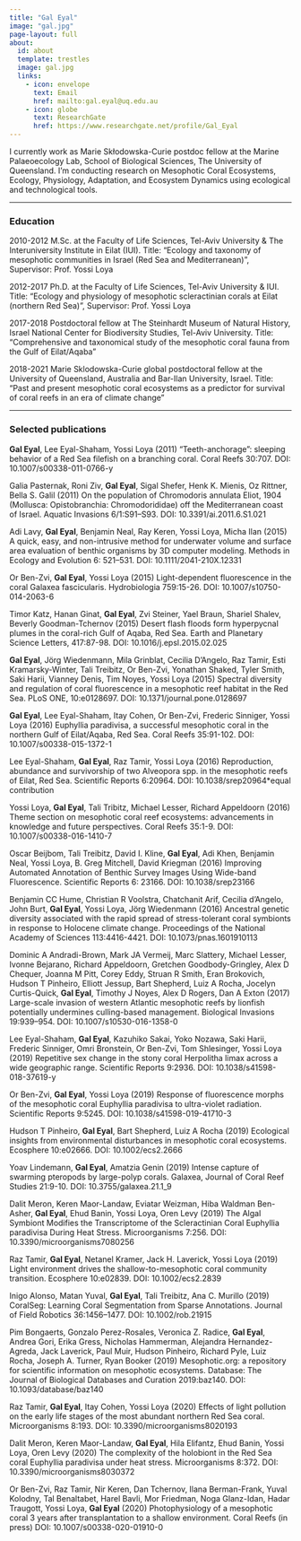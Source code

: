 ```yaml
---
title: "Gal Eyal"
image: "gal.jpg"
page-layout: full
about:
  id: about
  template: trestles
  image: gal.jpg
  links:
    - icon: envelope
      text: Email
      href: mailto:gal.eyal@uq.edu.au
    - icon: globe
      text: ResearchGate
      href: https://www.researchgate.net/profile/Gal_Eyal
---
```


I currently work as Marie Skłodowska-Curie postdoc fellow at the Marine Palaeoecology Lab, School of Biological Sciences, The University of Queensland. I’m conducting research on Mesophotic Coral Ecosystems, Ecology, Physiology, Adaptation, and Ecosystem Dynamics using ecological and technological tools.

---

### Education

2010-2012 M.Sc. at the Faculty of Life Sciences, Tel-Aviv University & The Interuniversity Institute in Eilat (IUI). Title: “Ecology and taxonomy of mesophotic communities in Israel (Red Sea and Mediterranean)”, Supervisor: Prof. Yossi Loya

2012-2017 Ph.D. at the Faculty of Life Sciences, Tel-Aviv University & IUI. Title: “Ecology and physiology of mesophotic scleractinian corals at Eilat (northern Red Sea)”, Supervisor: Prof. Yossi Loya

2017-2018 Postdoctoral fellow at The Steinhardt Museum of Natural History, Israel National Center for Biodiversity Studies, Tel-Aviv University. Title: “Comprehensive and taxonomical study of the mesophotic coral fauna from the Gulf of Eilat/Aqaba”

2018-2021 Marie Sklodowska-Curie global postdoctoral fellow at the University of Queensland, Australia and Bar-Ilan University, Israel. Title: “Past and present mesophotic coral ecosystems as a predictor for survival of coral reefs in an era of climate change”

---

### Selected publications

**Gal Eyal**, Lee Eyal-Shaham, Yossi Loya (2011) “Teeth-anchorage”: sleeping behavior of a Red Sea filefish on a branching coral. Coral Reefs 30:707. DOI: 10.1007/s00338-011-0766-y

Galia Pasternak, Roni Ziv, **Gal Eyal**, Sigal Shefer, Henk K. Mienis, Oz Rittner, Bella S. Galil (2011) On the population of Chromodoris annulata Eliot, 1904 (Mollusca: Opistobranchia: Chromodorididae) off the Mediterranean coast of Israel. Aquatic Invasions 6/1:S91–S93. DOI: 10.3391/ai.2011.6.S1.021

Adi Lavy, **Gal Eyal**, Benjamin Neal, Ray Keren, Yossi Loya, Micha Ilan (2015) A quick, easy, and non-intrusive method for underwater volume and surface area evaluation of benthic organisms by 3D computer modeling. Methods in Ecology and Evolution 6: 521–531. DOI: 10.1111/2041-210X.12331

Or Ben-Zvi, **Gal Eyal**, Yossi Loya (2015) Light-dependent fluorescence in the coral Galaxea fascicularis. Hydrobiologia 759:15-26. DOI: 10.1007/s10750-014-2063-6

Timor Katz, Hanan Ginat, **Gal Eyal**, Zvi Steiner, Yael Braun, Shariel Shalev, Beverly Goodman-Tchernov (2015) Desert flash floods form hyperpycnal plumes in the coral-rich Gulf of Aqaba, Red Sea. Earth and Planetary Science Letters, 417:87-98. DOI: 10.1016/j.epsl.2015.02.025

**Gal Eyal**, Jörg Wiedenmann, Mila Grinblat, Cecilia D’Angelo, Raz Tamir, Esti Kramarsky-Winter, Tali Treibitz, Or Ben-Zvi, Yonathan Shaked, Tyler Smith, Saki Harii, Vianney Denis, Tim Noyes, Yossi Loya (2015) Spectral diversity and regulation of coral fluorescence in a mesophotic reef habitat in the Red Sea. PLoS ONE, 10:e0128697. DOI: 10.1371/journal.pone.0128697

**Gal Eyal**, Lee Eyal-Shaham, Itay Cohen, Or Ben-Zvi, Frederic Sinniger, Yossi Loya (2016) Euphyllia paradivisa, a successful mesophotic coral in the northern Gulf of Eilat/Aqaba, Red Sea. Coral Reefs 35:91-102. DOI: 10.1007/s00338-015-1372-1

Lee Eyal-Shaham, **Gal Eyal**, Raz Tamir, Yossi Loya (2016) Reproduction, abundance and survivorship of two Alveopora spp. in the mesophotic reefs of Eilat, Red Sea. Scientific Reports 6:20964. DOI: 10.1038/srep20964*equal contribution

Yossi Loya, **Gal Eyal**, Tali Tribitz, Michael Lesser, Richard Appeldoorn (2016) Theme section on mesophotic coral reef ecosystems: advancements in knowledge and future perspectives. Coral Reefs 35:1-9. DOI: 10.1007/s00338-016-1410-7

Oscar Beijbom, Tali Treibitz, David I. Kline, **Gal Eyal**, Adi Khen, Benjamin Neal, Yossi Loya, B. Greg Mitchell, David Kriegman (2016) Improving Automated Annotation of Benthic Survey Images Using Wide-band Fluorescence. Scientific Reports 6: 23166. DOI: 10.1038/srep23166

Benjamin CC Hume, Christian R Voolstra, Chatchanit Arif, Cecilia d’Angelo, John Burt, **Gal Eyal**, Yossi Loya, Jörg Wiedenmann (2016) Ancestral genetic diversity associated with the rapid spread of stress-tolerant coral symbionts in response to Holocene climate change. Proceedings of the National Academy of Sciences 113:4416-4421. DOI: 10.1073/pnas.1601910113

Dominic A Andradi-Brown, Mark JA Vermeij, Marc Slattery, Michael Lesser, Ivonne Bejarano, Richard Appeldoorn, Gretchen Goodbody-Gringley, Alex D Chequer, Joanna M Pitt, Corey Eddy, Struan R Smith, Eran Brokovich, Hudson T Pinheiro, Elliott Jessup, Bart Shepherd, Luiz A Rocha, Jocelyn Curtis-Quick, **Gal Eyal**, Timothy J Noyes, Alex D Rogers, Dan A Exton (2017) Large-scale invasion of western Atlantic mesophotic reefs by lionfish potentially undermines culling-based management. Biological Invasions 19:939–954. DOI: 10.1007/s10530-016-1358-0

Lee Eyal-Shaham, **Gal Eyal**, Kazuhiko Sakai, Yoko Nozawa, Saki Harii, Frederic Sinniger, Omri Bronstein, Or Ben-Zvi, Tom Shlesinger, Yossi Loya (2019) Repetitive sex change in the stony coral Herpolitha limax across a wide geographic range. Scientific Reports 9:2936. DOI: 10.1038/s41598-018-37619-y

Or Ben-Zvi, **Gal Eyal**, Yossi Loya (2019) Response of fluorescence morphs of the mesophotic coral Euphyllia paradivisa to ultra-violet radiation. Scientific Reports 9:5245. DOI: 10.1038/s41598-019-41710-3

Hudson T Pinheiro, **Gal Eyal**, Bart Shepherd, Luiz A Rocha (2019) Ecological insights from environmental disturbances in mesophotic coral ecosystems. Ecosphere 10:e02666. DOI: 10.1002/ecs2.2666

Yoav Lindemann, **Gal Eyal**, Amatzia Genin (2019) Intense capture of swarming pteropods by large-polyp corals. Galaxea, Journal of Coral Reef Studies 21:9-10. DOI: 10.3755/galaxea.21.1_9

Dalit Meron, Keren Maor-Landaw, Eviatar Weizman, Hiba Waldman Ben-Asher, **Gal Eyal**, Ehud Banin, Yossi Loya, Oren Levy (2019) The Algal Symbiont Modifies the Transcriptome of the Scleractinian Coral Euphyllia paradivisa During Heat Stress. Microorganisms 7:256. DOI: 10.3390/microorganisms7080256

Raz Tamir, **Gal Eyal**, Netanel Kramer, Jack H. Laverick, Yossi Loya (2019) Light environment drives the shallow-to-mesophotic coral community transition. Ecosphere 10:e02839. DOI: 10.1002/ecs2.2839

Inigo Alonso, Matan Yuval, **Gal Eyal**, Tali Treibitz, Ana C. Murillo (2019) CoralSeg: Learning Coral Segmentation from Sparse Annotations. Journal of Field Robotics 36:1456–1477. DOI: 10.1002/rob.21915

Pim Bongaerts, Gonzalo Perez-Rosales, Veronica Z. Radice, **Gal Eyal**, Andrea Gori, Erika Gress, Nicholas Hammerman, Alejandra Hernandez-Agreda, Jack Laverick, Paul Muir, Hudson Pinheiro, Richard Pyle, Luiz Rocha, Joseph A. Turner, Ryan Booker (2019) Mesophotic.org: a repository for scientific information on mesophotic ecosystems. Database: The Journal of Biological Databases and Curation 2019:baz140. DOI: 10.1093/database/baz140

Raz Tamir, **Gal Eyal**, Itay Cohen, Yossi Loya (2020) Effects of light pollution on the early life stages of the most abundant northern Red Sea coral. Microorganisms 8:193. DOI: 10.3390/microorganisms8020193

Dalit Meron, Keren Maor-Landaw, **Gal Eyal**, Hila Elifantz, Ehud Banin, Yossi Loya, Oren Levy (2020) The complexity of the holobiont in the Red Sea coral Euphyllia paradivisa under heat stress. Microorganisms 8:372. DOI: 10.3390/microorganisms8030372

Or Ben-Zvi, Raz Tamir, Nir Keren, Dan Tchernov, Ilana Berman-Frank, Yuval Kolodny, Tal Benaltabet, Harel Bavli, Mor Friedman, Noga Glanz-Idan, Hadar Traugott, Yossi Loya, **Gal Eyal** (2020) Photophysiology of a mesophotic coral 3 years after transplantation to a shallow environment. Coral Reefs (in press) DOI: 10.1007/s00338-020-01910-0